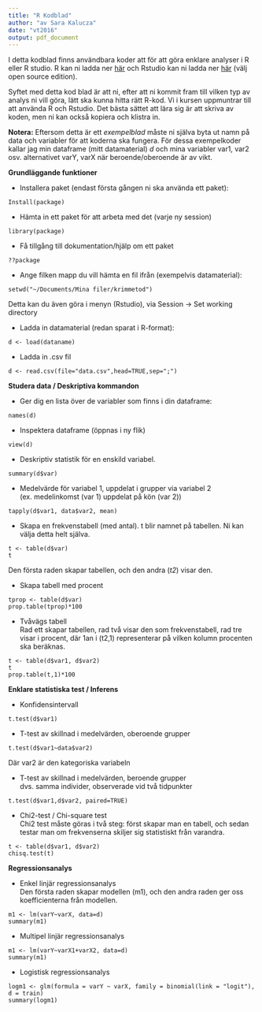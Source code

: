 ```yaml
---
title: "R Kodblad"
author: "av Sara Kalucza"
date: "vt2016"
output: pdf_document
---
```


I detta kodblad finns användbara koder att för att göra enklare analyser i R eller R studio. 
R kan ni ladda ner <a href="https://www.r-project.org/">här</a> och Rstudio kan ni ladda ner <a href="https://www.rstudio.com/products/RStudio/#Desktop">här</a> (välj open source edition).

Syftet med detta kod blad är att ni, efter att ni kommit fram till vilken typ av analys ni vill göra, lätt ska kunna hitta rätt R-kod. Vi i kursen uppmuntrar till att använda R och Rstudio. Det bästa sättet att lära sig är att skriva av koden, men ni kan också kopiera och klistra in. 

**Notera:** Eftersom detta är ett *exempelblad* måste ni själva byta ut namn på data och variabler för att koderna ska fungera. För dessa exempelkoder kallar jag min dataframe (mitt datamaterial) *d* och mina variabler var1, var2 osv. alternativet varY, varX när beroende/oberoende är av vikt.

**Grundläggande funktioner**


* Installera paket (endast första gången ni ska använda ett paket):
```
Install(package)
```

* Hämta in ett paket för att arbeta med det (varje ny session)
```
library(package)
```

* Få tillgång till dokumentation/hjälp om ett paket
```
??package
```
* Ange filken mapp du vill hämta en fil ifrån (exempelvis datamaterial): 
```
setwd("~/Documents/Mina filer/krimmetod")
```
Detta kan du även göra i menyn (Rstudio), via Session -> Set working directory

* Ladda in datamaterial (redan sparat i R-format):
```
d <- load(dataname)
```

* Ladda in .csv fil 
```
d <- read.csv(file="data.csv",head=TRUE,sep=";")
```

**Studera data / Deskriptiva kommandon **

* Ger dig en lista över de variabler som finns i din dataframe:
```
names(d)
```

* Inspektera dataframe (öppnas i ny flik)
```
view(d)
```

* Deskriptiv statistik för en enskild variabel.
```
summary(d$var)
```

* Medelvärde för variabel 1, uppdelat i grupper via variabel 2 <br> (ex. medelinkomst (var 1) uppdelat på kön (var 2))
```
tapply(d$var1, data$var2, mean)
```

* Skapa en frekvenstabell (med antal). t blir namnet på tabellen. Ni kan välja detta helt själva.
```
t <- table(d$var)
t
```
Den första raden skapar tabellen, och den andra (*t2*) visar den.

* Skapa tabell med procent
```
tprop <- table(d$var)
prop.table(tprop)*100
```

* Tvåvägs tabell <br>
Rad ett skapar tabellen, rad två visar den som frekvenstabell, rad tre visar i procent, där 1an i (t2,1) representerar på vilken kolumn procenten ska beräknas.
```
t <- table(d$var1, d$var2)
t
prop.table(t,1)*100
```

**Enklare statistiska test / Inferens**

* Konfidensintervall
```
t.test(d$var1)
```

* T-test av skillnad i medelvärden, oberoende grupper
```
t.test(d$var1~data$var2)
```
Där var2 är den kategoriska variabeln

* T-test av skillnad i medelvärden, beroende grupper <br> dvs. samma individer, observerade vid två tidpunkter
```
t.test(d$var1,d$var2, paired=TRUE)
```

* Chi2-test / Chi-square test <br>
Chi2 test måste göras i två steg: först skapar man en tabell, och sedan testar man om frekvenserna skiljer sig statistiskt från varandra.
```
t <- table(d$var1, d$var2)
chisq.test(t)
```

**Regressionsanalys**

* Enkel linjär regressionsanalys<br>
Den första raden skapar modellen (m1), och den andra raden ger oss koefficienterna från modellen.
```
m1 <- lm(varY~varX, data=d) 
summary(m1)
```

* Multipel linjär regressionsanalys
```
m1 <- lm(varY~varX1+varX2, data=d) 
summary(m1)
```

* Logistisk regressionsanalys
```
logm1 <- glm(formula = varY ~ varX, family = binomial(link = "logit"), d = train)
summary(logm1)
```

